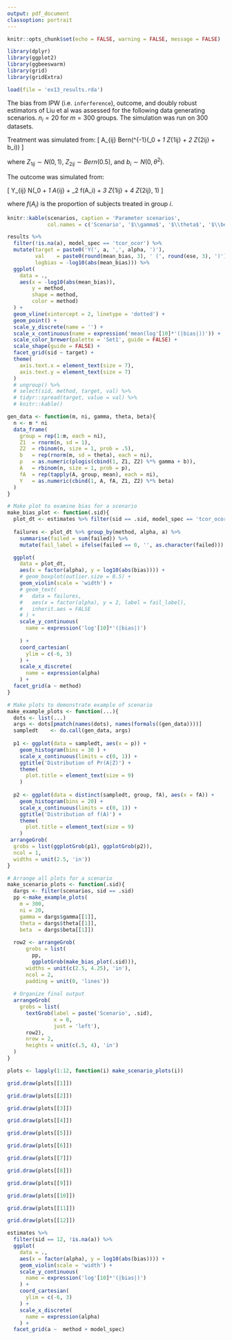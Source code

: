 ```yaml
---
output: pdf_document
classoption: portrait
---
```

\pagenumbering{gobble}

```r
knitr::opts_chunk$set(echo = FALSE, warning = FALSE, message = FALSE)

library(dplyr)
library(ggplot2)
library(ggbeeswarm)
library(grid)
library(gridExtra)
```


```r
load(file = 'ex13_results.rda')
```

The bias from IPW (i.e. `inferference`), outcome, and doubly robust estimators of Liu et al was assessed for the following data generating scenarios. $n_i = 20$ for $m = 300$ groups. The simulation was run on 300 datasets.

Treatment was simulated from:
\[
A_{ij} \sim Bern(\mbox{logit}^{-1}(\gamma_0 + \gamma_1 Z_{1ij} + \gamma_2 Z_{2ij} + b_i))
\]

where $Z_{1ij} \sim N(0, 1)$, $Z_{2ij} \sim Bern(0.5)$, and $b_i \sim N(0, \theta^2)$.

The outcome was simulated from:

\[
Y_{ij} \sim N(\beta_0 + \beta_1 A_{ij} + \beta_2 f(A_i) + \beta_3 Z_{1ij} + \beta_4 Z_{2ij}, 1)
\]

where $f(A_i)$ is the proportion of subjects treated in group $i$.

```r
knitr::kable(scenarios, caption = 'Parameter scenarios',
             col.names = c('Scenario', '$\\gamma$', '$\\theta$', '$\\beta$'))
```

\newpage

```r
results %>%
  filter(!is.na(a), model_spec == 'tcor_ocor') %>%
  mutate(target = paste0('Y(', a, ',', alpha, ')'),
         val    = paste0(round(mean_bias, 3), ' (', round(ese, 3), ')'),
         logbias = -log10(abs(mean_bias))) %>%
  ggplot(
    data = .,
    aes(x = -log10(abs(mean_bias)),
        y = method, 
        shape = method,
        color = method)
  ) + 
  geom_vline(xintercept = 2, linetype = 'dotted') + 
  geom_point() + 
  scale_y_discrete(name = '') + 
  scale_x_continuous(name = expression('mean(log'[10]*'(|bias|))')) + 
  scale_color_brewer(palette = 'Set1', guide = FALSE) + 
  scale_shape(guide = FALSE) + 
  facet_grid(sid ~ target) + 
  theme(
    axis.text.x = element_text(size = 7),
    axis.text.y = element_text(size = 7)
  )
  # ungroup() %>%
  # select(sid, method, target, val) %>%
  # tidyr::spread(target, value = val) %>%
  # knitr::kable()
```

\newpage

```r
gen_data <- function(m, ni, gamma, theta, beta){
  n <- m * ni
  data_frame(
    group = rep(1:m, each = ni),
    Z1  = rnorm(n, sd = 1),
    Z2  = rbinom(n, size = 1, prob = .5),
    b   = rep(rnorm(m, sd = theta), each = ni),
    p   = as.numeric(plogis(cbind(1, Z1, Z2) %*% gamma + b)),
    A   = rbinom(n, size = 1, prob = p),
    fA  = rep(tapply(A, group, mean), each = ni),
    Y   = as.numeric(cbind(1, A, fA, Z1, Z2) %*% beta)
  )
}
```

```r
# Make plot to examine bias for a scenario
make_bias_plot <- function(.sid){
  plot_dt <- estimates %>% filter(sid == .sid, model_spec == 'tcor_ocor', !is.na(a))
  
  failures <- plot_dt %>% group_by(method, alpha, a) %>% 
    summarise(failed = sum(failed)) %>%
    mutate(fail_label = ifelse(failed == 0, '', as.character(failed)))

  ggplot(
    data = plot_dt,
    aes(x = factor(alpha), y = log10(abs(bias)))) +
    # geom_boxplot(outlier.size = 0.5) +
    geom_violin(scale = 'width') + 
    # geom_text(
    #   data = failures,
    #   aes(x = factor(alpha), y = 2, label = fail_label),
    #   inherit.aes = FALSE
    # ) +
    scale_y_continuous(
      name = expression('log'[10]*'(|bias|)')
     
    ) +
    coord_cartesian(
      ylim = c(-6, 3)
    ) + 
    scale_x_discrete(
      name = expression(alpha)
    ) + 
  facet_grid(a ~ method)
}

# Make plots to demonstrate example of scenario
make_example_plots <- function(...){
  dots <- list(...)
  args <- dots[pmatch(names(dots), names(formals((gen_data))))]
  sampledt    <- do.call(gen_data, args)
  
  p1 <- ggplot(data = sampledt, aes(x = p)) + 
    geom_histogram(bins = 30 ) + 
    scale_x_continuous(limits = c(0, 1)) +
    ggtitle('Distribution of Pr(A|Z)') + 
    theme(
      plot.title = element_text(size = 9)
    )
  
  p2 <- ggplot(data = distinct(sampledt, group, fA), aes(x = fA)) + 
    geom_histogram(bins = 20) + 
    scale_x_continuous(limits = c(0, 1)) + 
    ggtitle('Distribution of f(A)') + 
    theme(
      plot.title = element_text(size = 9)
    )
 arrangeGrob(
  grobs = list(ggplotGrob(p1), ggplotGrob(p2)), 
  ncol = 1,
  widths = unit(2.5, 'in'))
}

# Arrange all plots for a scenario
make_scenario_plots <- function(.sid){
  dargs <- filter(scenarios, sid == .sid)
  pp <-make_example_plots(
    m = 300, 
    ni = 20,
    gamma = dargs$gamma[[1]], 
    theta = dargs$theta[[1]], 
    beta  = dargs$beta[[1]])
  
  row2 <- arrangeGrob(
      grobs = list(
        pp, 
        ggplotGrob(make_bias_plot(.sid))),
      widths = unit(c(2.5, 4.25), 'in'),
      ncol = 2,
      padding = unit(0, 'lines'))
  
  # Organize final output
  arrangeGrob(
    grobs = list(
      textGrob(label = paste('Scenario', .sid),
               x = 0,
               just = 'left'),
      row2),
      nrow = 2,
      heights = unit(c(.5, 4), 'in')
  )
}
```

```r
plots <- lapply(1:12, function(i) make_scenario_plots(i))
```

```r
grid.draw(plots[[1]])
```

```r
grid.draw(plots[[2]])
```

```r
grid.draw(plots[[3]])
```

```r
grid.draw(plots[[4]])
```

```r
grid.draw(plots[[5]])
```

```r
grid.draw(plots[[6]])
```

```r
grid.draw(plots[[7]])
```

```r
grid.draw(plots[[8]])
```

```r
grid.draw(plots[[9]])
```

```r
grid.draw(plots[[10]])
```

```r
grid.draw(plots[[11]])
```

```r
grid.draw(plots[[12]])
```



```r
estimates %>%
  filter(sid == 12, !is.na(a)) %>%
  ggplot(
    data = .,
    aes(x = factor(alpha), y = log10(abs(bias)))) +
    geom_violin(scale = 'width') + 
    scale_y_continuous(
      name = expression('log'[10]*'(|bias|)')
    ) +
    coord_cartesian(
      ylim = c(-6, 3)
    ) + 
    scale_x_discrete(
      name = expression(alpha)
    ) + 
  facet_grid(a ~  method + model_spec)
```



